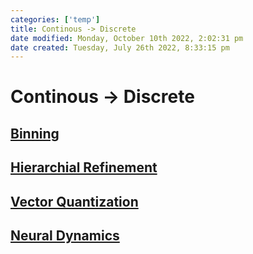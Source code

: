 ```yaml
---
categories: ['temp']
title: Continous -> Discrete
date modified: Monday, October 10th 2022, 2:02:31 pm
date created: Tuesday, July 26th 2022, 8:33:15 pm
---
```


# Continous -> Discrete

## [Binning](Binning.qmd)

## [Hierarchial Refinement](Hierarchial%20Refinement.qmd)

## [Vector Quantization](Vector%20Quantization.qmd)

## [Neural Dynamics](Neural%20Dynamics.qmd)



